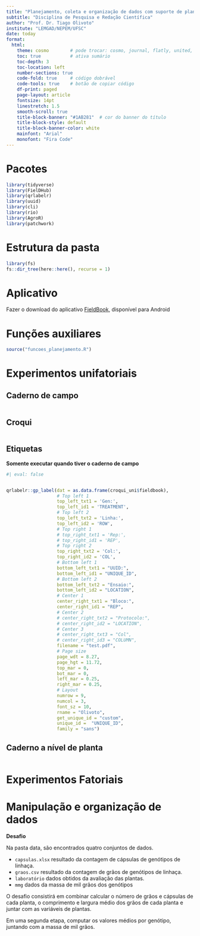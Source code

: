```yaml
---
title: "Planejamento, coleta e organização de dados com suporte de planilhas e aplicativos"
subtitle: "Disciplina de Pesquisa e Redação Científica"
author: "Prof. Dr. Tiago Olivoto"
institute: "LEMGAD/NEPEM/UFSC"
date: today
format: 
  html:
    theme: cosmo        # pode trocar: cosmo, journal, flatly, united, etc
    toc: true           # ativa sumário
    toc-depth: 3
    toc-location: left
    number-sections: true
    code-fold: true     # código dobrável
    code-tools: true    # botão de copiar código
    df-print: paged
    page-layout: article
    fontsize: 14pt
    linestretch: 1.5
    smooth-scroll: true
    title-block-banner: "#1AB281"  # cor do banner do título
    title-block-style: default
    title-block-banner-color: white
    mainfont: "Arial"
    monofont: "Fira Code"
---
```


# Pacotes


```r
library(tidyverse)
library(FielDHub)
library(qrlabelr)
library(uuid)
library(cli)
library(rio)
library(AgroR)
library(patchwork)

```

# Estrutura da pasta
```r
library(fs)
fs::dir_tree(here::here(), recurse = 1)
```


# Aplicativo
Fazer o download do aplicativo [FieldBook](https://play.google.com/store/apps/details?id=com.fieldbook.tracker&hl=pt_BR), disponível para Android


# Funções auxiliares
```r
source("funcoes_planejamento.R")
```



# Experimentos unifatoriais
## Caderno de campo
```r


```

## Croqui
```r

```


## Etiquetas

**Somente executar quando tiver o caderno de campo**
```r
#| eval: false


qrlabelr::gp_label(dat = as.data.frame(croqui_uni$fieldbook),
                   # Top left 1
                   top_left_txt1 = 'Gen:',
                   top_left_id1 = 'TREATMENT',
                   # Top left 2
                   top_left_txt2 = 'Linha:',
                   top_left_id2 = 'ROW',
                   # Top right 1
                   # top_right_txt1 = 'Rep:',
                   # top_right_id1 = 'REP',
                   # Top right 2
                   top_right_txt2 = 'Col:',
                   top_right_id2 = 'COL',
                   # Bottom left 1
                   bottom_left_txt1 = "UUID:",
                   bottom_left_id1 = "UNIQUE_ID",
                   # Bottom left 2
                   bottom_left_txt2 = "Ensaio:",
                   bottom_left_id2 = "LOCATION",
                   # Center 1
                   center_right_txt1 = "Bloco:",
                   center_right_id1 = "REP",
                   # Center 2
                   # center_right_txt2 = "Protocolo:",
                   # center_right_id2 = "LOCATION",
                   # Center 3
                   # center_right_txt3 = "Col",
                   # center_right_id3 = "COLUMN",
                   filename = "test.pdf",
                   # Page size
                   page_wdt = 8.27,
                   page_hgt = 11.72,
                   top_mar = 0,
                   bot_mar = 0,
                   left_mar = 0.25,
                   right_mar = 0.25,
                   # Layout
                   numrow = 9,
                   numcol = 3,
                   font_sz = 10,
                   rname = "Olivoto",
                   get_unique_id = "custom",
                   unique_id =  "UNIQUE_ID",
                   family = "sans")
```


## Caderno a nível de planta
```r

```



# Experimentos Fatoriais




# Manipulação e organização de dados

**Desafio**

Na pasta data, são encontrados quatro conjuntos de dados.

* `capsulas.xlsx` resultado da contagem de cápsulas de genótipos de linhaça.
* `graos.csv` resultado da contagem de grãos de genótipos de linhaça.
* `laboratório` dados obtidos da avaliação das plantas.
* `mmg` dados da massa de mil grãos dos genótipos

O desafio consistirá em combinar calcular o número de grãos e cápsulas de cada planta, o comprimento e largura médio dos grãos de cada planta e juntar com as variáveis de plantas.

Em uma segunda etapa, computar os valores médios por genótipo, juntando com a massa de mil grãos.